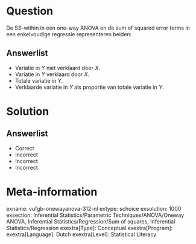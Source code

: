 Question
========

De SS-within in een one-way ANOVA en de sum of squared error terms in een enkelvoudige regressie representeren beiden:
  
Answerlist
----------
* Variatie in $Y$ niet verklaard door $X$.
* Variatie in $Y$ verklaard door $X$.
* Totale variatie in $Y$.
* Verklaarde variatie in $Y$ als proportie van totale variatie in $Y$.

Solution
========

Answerlist
----------
* Correct
* Incorrect
* Incorrect
* Incorrect

Meta-information
================
exname: vufgb-onewayanova-312-nl
extype: schoice
exsolution: 1000
exsection: Inferential Statistics/Parametric Techniques/ANOVA/Oneway ANOVA, Inferential Statistics/Regression/Sum of squares, Inferential Statistics/Regression
exextra[Type]: Conceptual
exextra[Program]: 
exextra[Language]: Dutch
exextra[Level]: Statistical Literacy
